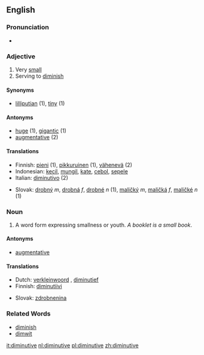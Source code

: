 ==English==
===Pronunciation===
*{{audio|en-us-diminutive.ogg|Audio (US)}}

===Adjective===
{{en-adj}}
# Very [[small]]
# Serving to [[diminish]]

====Synonyms====
*[[lilliputian]] (1), [[tiny]] (1)

====Antonyms====
*[[huge]] (1), [[gigantic]] (1)
*[[augmentative]] (2)

==== Translations ====
{{top}}
*Finnish: [[pieni]] (1), [[pikkuruinen]] (1), [[vähenevä]] (2)
*Indonesian: [[kecil]], [[mungil]], [[kate]], [[cebol]], [[sepele]]
*Italian: [[diminutivo]] {{m}} (2)
{{mid}}
*Slovak: [[drobný]] ''m'', [[drobná]] ''f'', [[drobné]] ''n'' (1), [[maličký]] ''m'', [[maličká]] ''f'', [[maličké]] ''n'' (1)
{{bottom}}

===Noun===
{{en-noun}}

# {{Grammar}} A word form expressing smallness or youth. ''A booklet is a small book''.

====Antonyms====
*[[augmentative]]

====Translations====
{{top}}
*Dutch: [[verkleinwoord]] {{n}}, [[diminutief]] {{n}}
*Finnish: [[diminutiivi]]
{{mid}}
*Slovak: [[zdrobnenina]] {{f}}
{{bottom}}

===Related Words===
*[[diminish]]
*[[dimwit]]

[[it:diminutive]]
[[nl:diminutive]]
[[pl:diminutive]]
[[zh:diminutive]]